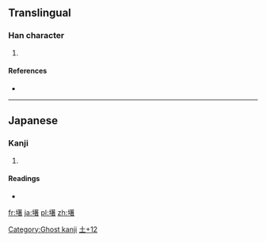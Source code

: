 ==Translingual==

===Han character===
{{Han char|rn=32|rad=土|as=12|sn=15|four=|canj=土廿十日 (GTJA)|ids=⿰[[土]][[著]]}}

# {{defn|Han|sort=土12}}

====References====
* {{Han ref|kx=0240.301|hdz=10486.041|uh=58B8|ud=22712}}

----

==Japanese==

===Kanji===
{{ja-kanji|grade=|rs=土12}}

# {{defn|lang=ja|sort=土12}}

====Readings====
* {{ja-readings|on=[[しょ]] (sho)|kun=}}

[[Category:Ghost kanji]]
[[Category:Japanese-only CJKV Characters|土+12]]

[[fr:墸]]
[[ja:墸]]
[[pl:墸]]
[[zh:墸]]